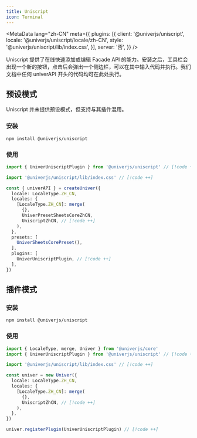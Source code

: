 ```yaml
---
title: Uniscript
icon: Terminal
---
```


<MetaData
  lang="zh-CN"
  meta={{
    plugins: [{
      client: '@univerjs/uniscript',
      locale: '@univerjs/uniscript/locale/zh-CN',
      style: '@univerjs/uniscript/lib/index.css',
    }],
    server: '否',
  }}
/>

Uniscript 提供了在线快速添加或编辑 Facade API 的能力。安装之后，工具栏会出现一个新的按钮，点击后会弹出一个侧边栏，可以在其中输入代码并执行。我们文档中任何 univerAPI 开头的代码均可在此处执行。

## 预设模式

Uniscript 并未提供预设模式，但支持与其插件混用。

### 安装

```package-install
npm install @univerjs/uniscript
```

### 使用

```typescript
import { UniverUniscriptPlugin } from '@univerjs/uniscript' // [!code ++]

import '@univerjs/uniscript/lib/index.css' // [!code ++]

const { univerAPI } = createUniver({
  locale: LocaleType.ZH_CN,
  locales: {
    [LocaleType.ZH_CN]: merge(
      {},
      UniverPresetSheetsCoreZhCN,
      UniscriptZhCN, // [!code ++]
    ),
  },
  presets: [
    UniverSheetsCorePreset(),
  ],
  plugins: [
    UniverUniscriptPlugin, // [!code ++]
  ],
})
```

## 插件模式

### 安装

```package-install
npm install @univerjs/uniscript
```

### 使用

```typescript
import { LocaleType, merge, Univer } from '@univerjs/core'
import { UniverUniscriptPlugin } from '@univerjs/uniscript' // [!code ++]

import '@univerjs/uniscript/lib/index.css' // [!code ++]

const univer = new Univer({
  locale: LocaleType.ZH_CN,
  locales: {
    [LocaleType.ZH_CN]: merge(
      {},
      UniscriptZhCN, // [!code ++]
    ),
  },
})

univer.registerPlugin(UniverUniscriptPlugin) // [!code ++]
```
